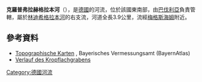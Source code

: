 {{No footnotes|time=2020-12-09T08:01:30+00:00}}
{{Coord|48.92339|N|10.65315|E|display=title}}

'''克羅普弗拉赫格拉本河'''（{{lang-de|Kropflachgraben}}），是[[德國|德國]]的河流，位於該國東南部，由[[巴伐利亞|巴伐利亞]]負責管轄，屬於[[林迪希格拉本河|林迪希格拉本河]]的右支流，河道全長3.9公里，流經[[梅格斯海姆|梅格斯海姆]]附近。

==參考資料==
* [http://geoportal.bayern.de/bayernatlas/?x=2RgYT2iGt9hGht0RHc3xiDib3o8*xpn8asNoYyKBuMIutXVD2S2N6b29IcYLbSYqSACNyfbOxMkZNucFaBtGHUOuuEbuVZGy9wDE9J*h3ag&X=5422635.50&Y=4402133.95&zoom=10&lang=de&topic=ba&bgLayer=tk&catalogNodes=122,12 Topographische Karten] {{Wayback|url=http://geoportal.bayern.de/bayernatlas/?x=2RgYT2iGt9hGht0RHc3xiDib3o8*xpn8asNoYyKBuMIutXVD2S2N6b29IcYLbSYqSACNyfbOxMkZNucFaBtGHUOuuEbuVZGy9wDE9J*h3ag&X=5422635.50&Y=4402133.95&zoom=10&lang=de&topic=ba&bgLayer=tk&catalogNodes=122,12 |date=20160304123010 }}, Bayerisches Vermessungsamt (BayernAtlas)
* [http://geoportal.bayern.de/bayernatlas/?x=2RgYT2iGt9hGht0RHc3xiDib3o8*xpn8asNoYyKBuMIutXVD2S2N6b29IcYLbSYqSACNyfbOxMkZNucFaBtGHUOuuEbuVZGy9wDE9J*h3ag&X=5422635.50&Y=4402133.95&zoom=10&lang=de&topic=ba&bgLayer=tk&catalogNodes=122,12 Verlauf des Kropflachgrabens] {{Wayback|url=http://geoportal.bayern.de/bayernatlas/?x=2RgYT2iGt9hGht0RHc3xiDib3o8*xpn8asNoYyKBuMIutXVD2S2N6b29IcYLbSYqSACNyfbOxMkZNucFaBtGHUOuuEbuVZGy9wDE9J*h3ag&X=5422635.50&Y=4402133.95&zoom=10&lang=de&topic=ba&bgLayer=tk&catalogNodes=122,12 |date=20160304123010 }}

{{Germany-geo-stub}}
[[Category:德國河流|Category:德國河流]]